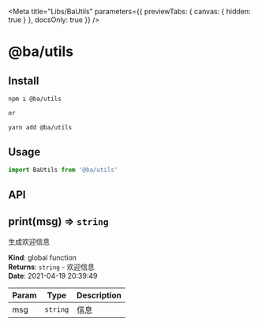 
<Meta
  title="Libs/BaUtils"
  parameters={{ previewTabs: { canvas: { hidden: true } }, docsOnly: true }}
/>

# @ba/utils

## Install

```bash
npm i @ba/utils

or

yarn add @ba/utils
```

## Usage

```js
import BaUtils from '@ba/utils'
```

## API

<!-- jsdoc2mdContentTag -->

<a name="print"></a>

## print(msg) ⇒ <code>string</code>

生成欢迎信息

**Kind**: global function  
**Returns**: <code>string</code> - 欢迎信息  
**Date**: 2021-04-19 20:39:49

| Param | Type                | Description |
| ----- | ------------------- | ----------- |
| msg   | <code>string</code> | 信息        |

<!-- jsdoc2mdContentTagEnd -->
